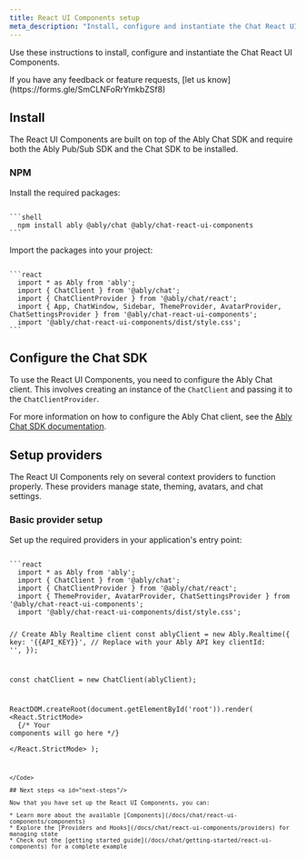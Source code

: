 ```yaml
---
title: React UI Components setup
meta_description: "Install, configure and instantiate the Chat React UI Components."
---
```


Use these instructions to install, configure and instantiate the Chat React UI Components.

<Aside data-type='note'>
If you have any feedback or feature requests, [let us know](https://forms.gle/SmCLNFoRrYmkbZSf8)
</Aside>

## Install <a id="install"/>

The React UI Components are built on top of the Ably Chat SDK and require both the Ably Pub/Sub SDK and the Chat SDK to be installed.

### NPM <a id="npm"/>

Install the required packages:

<Code>
```shell
  npm install ably @ably/chat @ably/chat-react-ui-components
```
</Code>

Import the packages into your project:

<Code>
```react
  import * as Ably from 'ably';
  import { ChatClient } from '@ably/chat';
  import { ChatClientProvider } from '@ably/chat/react';
  import { App, ChatWindow, Sidebar, ThemeProvider, AvatarProvider, ChatSettingsProvider } from '@ably/chat-react-ui-components';
  import '@ably/chat-react-ui-components/dist/style.css';
```
</Code>

## Configure the Chat SDK <a id="configure-chat-sdk"/>

To use the React UI Components, you need to configure the Ably Chat client. This involves creating an instance of the `ChatClient` and passing it to the `ChatClientProvider`.

For more information on how to configure the Ably Chat client, see the [Ably Chat SDK documentation](/docs/chat/setup).

## Setup providers <a id="setup-providers"/>

The React UI Components rely on several context providers to function properly. These providers manage state, theming, avatars, and chat settings.

### Basic provider setup <a id="basic-provider-setup"/>

Set up the required providers in your application's entry point:

<Code>
```react
  import * as Ably from 'ably';
  import { ChatClient } from '@ably/chat';
  import { ChatClientProvider } from '@ably/chat/react';
  import { ThemeProvider, AvatarProvider, ChatSettingsProvider } from '@ably/chat-react-ui-components';
  import '@ably/chat-react-ui-components/dist/style.css';

  // Create Ably Realtime client
  const ablyClient = new Ably.Realtime({
    key: '{{API_KEY}}', // Replace with your Ably API key
    clientId: '<clientId>',
  });

  const chatClient = new ChatClient(ablyClient);

  ReactDOM.createRoot(document.getElementById('root')).render(
    <React.StrictMode>
      <ThemeProvider>
        <AvatarProvider>
          <ChatSettingsProvider>
            <ChatClientProvider client={chatClient}>
              {/* Your components will go here */}
            </ChatClientProvider>
          </ChatSettingsProvider>
        </AvatarProvider>
      </ThemeProvider>
    </React.StrictMode>
  );
```
</Code>

## Next steps <a id="next-steps"/>

Now that you have set up the React UI Components, you can:

* Learn more about the available [Components](/docs/chat/react-ui-components/components)
* Explore the [Providers and Hooks](/docs/chat/react-ui-components/providers) for managing state
* Check out the [getting started guide](/docs/chat/getting-started/react-ui-components) for a complete example
